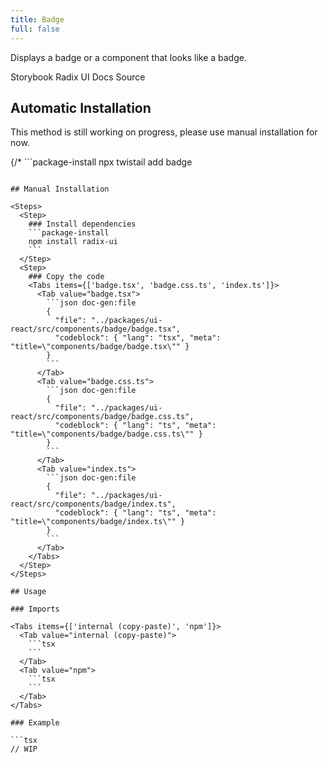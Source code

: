 ```yaml
---
title: Badge
full: false
---
```


Displays a badge or a component that looks like a badge.

<Badges>
  <BadgeLink href="https://storybook.twistail.com/?path=/docs/base-components-badge--default" external>
    Storybook
  </BadgeLink>
  <BadgeLink href="https://www.radix-ui.com/primitives/docs/utilities/slot" external>
    Radix UI Docs
  </BadgeLink>
  <BadgeLink href="https://github.com/riipandi/twistail/tree/main/packages/ui-react/src/components/badge" external>
    Source
  </BadgeLink>
</Badges>

## Automatic Installation

<Callout type='warn'>
  This method is still working on progress, please use manual installation for now.
</Callout>

{/* ```package-install
npx twistail add badge
``` */}

## Manual Installation

<Steps>
  <Step>
    ### Install dependencies
    ```package-install
    npm install radix-ui
    ```
  </Step>
  <Step>
    ### Copy the code
    <Tabs items={['badge.tsx', 'badge.css.ts', 'index.ts']}>
      <Tab value="badge.tsx">
        ```json doc-gen:file
        {
          "file": "../packages/ui-react/src/components/badge/badge.tsx",
          "codeblock": { "lang": "tsx", "meta": "title=\"components/badge/badge.tsx\"" }
        }
        ```
      </Tab>
      <Tab value="badge.css.ts">
        ```json doc-gen:file
        {
          "file": "../packages/ui-react/src/components/badge/badge.css.ts",
          "codeblock": { "lang": "ts", "meta": "title=\"components/badge/badge.css.ts\"" }
        }
        ```
      </Tab>
      <Tab value="index.ts">
        ```json doc-gen:file
        {
          "file": "../packages/ui-react/src/components/badge/index.ts",
          "codeblock": { "lang": "ts", "meta": "title=\"components/badge/index.ts\"" }
        }
        ```
      </Tab>
    </Tabs>
  </Step>
</Steps>

## Usage

### Imports

<Tabs items={['internal (copy-paste)', 'npm']}>
  <Tab value="internal (copy-paste)">
    ```tsx
    ```
  </Tab>
  <Tab value="npm">
    ```tsx
    ```
  </Tab>
</Tabs>

### Example

```tsx
// WIP
```
